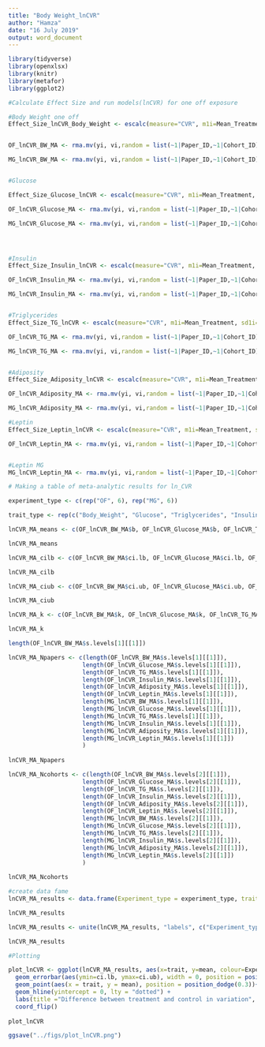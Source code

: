 ```yaml
---
title: "Body Weight_lnCVR"
author: "Hamza"
date: "16 July 2019"
output: word_document
---
```


```r

library(tidyverse)
library(openxlsx)  
library(knitr)
library(metafor)
library(ggplot2)
```

```r
#Calculate Effect Size and run models(lnCVR) for one off exposure

#Body Weight one off
Effect_Size_lnCVR_Body_Weight <- escalc(measure="CVR", m1i=Mean_Treatment, sd1i=SD_Treatment, n1i=Sample_Size_n_Treatment, m2i=Mean_Control, sd2i=SD_Control, n2i=Sample_Size_n_Control, data=Body_Weight)


OF_lnCVR_BW_MA <- rma.mv(yi, vi,random = list(~1|Paper_ID,~1|Cohort_ID), data=Effect_Size_lnCVR_Body_Weight[Effect_Size_lnCVR_Body_Weight$Exposure_Type == "One off",], method = 'REML') 

MG_lnCVR_BW_MA <- rma.mv(yi, vi,random = list(~1|Paper_ID,~1|Cohort_ID), data=Effect_Size_lnCVR_Body_Weight[Effect_Size_lnCVR_Body_Weight$Exposure_Type == "Multigenerational",], method = 'REML')


#Glucose

Effect_Size_Glucose_lnCVR <- escalc(measure="CVR", m1i=Mean_Treatment, sd1i=SD_Treatment, n1i=Sample_Size_n_Treatment, m2i=Mean_Control_Orig, sd2i=SD_Control_Orig, n2i=Sample_Size_n_Control, data=Glucose_Amalgamated) 

OF_lnCVR_Glucose_MA <- rma.mv(yi, vi,random = list(~1|Paper_ID,~1|Cohort_ID), data=Effect_Size_Glucose_lnCVR[Effect_Size_Glucose_lnCVR$Exposure_Type == "One off",], method = 'REML') 

MG_lnCVR_Glucose_MA <- rma.mv(yi, vi,random = list(~1|Paper_ID,~1|Cohort_ID), data=Effect_Size_Glucose_lnCVR[Effect_Size_Glucose_lnCVR$Exposure_Type == "Multigenerational",], method = 'REML') 




#Insulin
Effect_Size_Insulin_lnCVR <- escalc(measure="CVR", m1i=Mean_Treatment, sd1i=SD_Treatment, n1i=Sample_Size_n_Treatment, m2i=Mean_Control_Orig, sd2i=SD_Control_Orig, n2i=Sample_Size_n_Control, data=Insulin)

OF_lnCVR_Insulin_MA <- rma.mv(yi, vi,random = list(~1|Paper_ID,~1|Cohort_ID), data=Effect_Size_Insulin_lnCVR[Effect_Size_Insulin_lnCVR$Exposure_Type == "One off",], method = 'REML') 

MG_lnCVR_Insulin_MA <- rma.mv(yi, vi,random = list(~1|Paper_ID,~1|Cohort_ID), data=Effect_Size_Insulin_lnCVR[Effect_Size_Insulin_lnCVR$Exposure_Type == "Multigenerational",], method = 'REML') 


#Triglycerides
Effect_Size_TG_lnCVR <- escalc(measure="CVR", m1i=Mean_Treatment, sd1i=SD_Treatment, n1i=Sample_Size_n_Treatment, m2i=Mean_Control_Orig, sd2i=SD_Control_Orig, n2i=Sample_Size_n_Control, data=Triglycerides)

OF_lnCVR_TG_MA <- rma.mv(yi, vi,random = list(~1|Paper_ID,~1|Cohort_ID), data=Effect_Size_TG_lnCVR[Effect_Size_TG_lnCVR$Exposure_Type == "One off",], method = 'REML') 

MG_lnCVR_TG_MA <- rma.mv(yi, vi,random = list(~1|Paper_ID,~1|Cohort_ID), data=Effect_Size_TG_lnCVR[Effect_Size_TG_lnCVR$Exposure_Type == "Multigenerational",], method = 'REML') 


#Adiposity
Effect_Size_Adiposity_lnCVR <- escalc(measure="CVR", m1i=Mean_Treatment, sd1i=SD_Treatment, n1i=Sample_Size_n_Treatment, m2i=Mean_Control_Orig, sd2i=SD_Control_Orig, n2i=Sample_Size_n_Control, data=Adiposity)

OF_lnCVR_Adiposity_MA <- rma.mv(yi, vi,random = list(~1|Paper_ID,~1|Cohort_ID), data=Effect_Size_Adiposity_lnCVR[Effect_Size_Adiposity_lnCVR$Exposure_Type == "One off",], method = 'REML') 

MG_lnCVR_Adiposity_MA <- rma.mv(yi, vi,random = list(~1|Paper_ID,~1|Cohort_ID), data=Effect_Size_Adiposity_lnCVR[Effect_Size_Adiposity_lnCVR$Exposure_Type == "Multigenerational",], method = 'REML')

#Leptin
Effect_Size_Leptin_lnCVR <- escalc(measure="CVR", m1i=Mean_Treatment, sd1i=SD_Treatment, n1i=Sample_Size_n_Treatment, m2i=Mean_Control_Orig, sd2i=SD_Control_Orig, n2i=Sample_Size_n_Control, data=Leptin)

OF_lnCVR_Leptin_MA <- rma.mv(yi, vi,random = list(~1|Paper_ID,~1|Cohort_ID), data=Effect_Size_Leptin_lnCVR[Effect_Size_Leptin_lnCVR$Exposure_Type == "One off",], method = 'REML') 


#Leptin MG
MG_lnCVR_Leptin_MA <- rma.mv(yi, vi,random = list(~1|Paper_ID,~1|Cohort_ID), data=Effect_Size_Leptin_lnCVR[Effect_Size_Leptin_lnCVR$Exposure_Type == "Multigenerational",], method = 'REML') 


```



```r
# Making a table of meta-analytic results for ln_CVR

experiment_type <- c(rep("OF", 6), rep("MG", 6))

trait_type <- rep(c("Body_Weight", "Glucose", "Triglycerides", "Insulin", "Adiposity", "Leptin"), 2)  

lnCVR_MA_means <- c(OF_lnCVR_BW_MA$b, OF_lnCVR_Glucose_MA$b, OF_lnCVR_TG_MA$b, OF_lnCVR_Insulin_MA$b, OF_lnCVR_Adiposity_MA$b, OF_lnCVR_Leptin_MA$b, MG_lnCVR_BW_MA$b, MG_lnCVR_Glucose_MA$b, MG_lnCVR_TG_MA$b, MG_lnCVR_Insulin_MA$b, MG_lnCVR_Adiposity_MA$b, MG_lnCVR_Leptin_MA$b)

lnCVR_MA_means

lnCVR_MA_cilb <- c(OF_lnCVR_BW_MA$ci.lb, OF_lnCVR_Glucose_MA$ci.lb, OF_lnCVR_TG_MA$ci.lb, OF_lnCVR_Insulin_MA$ci.lb, OF_lnCVR_Adiposity_MA$ci.lb, OF_lnCVR_Leptin_MA$ci.lb, MG_lnCVR_BW_MA$ci.lb, MG_lnCVR_Glucose_MA$ci.lb, MG_lnCVR_TG_MA$ci.lb, MG_lnCVR_Insulin_MA$ci.lb, MG_lnCVR_Adiposity_MA$ci.lb, MG_lnCVR_Leptin_MA$ci.lb)

lnCVR_MA_cilb

lnCVR_MA_ciub <- c(OF_lnCVR_BW_MA$ci.ub, OF_lnCVR_Glucose_MA$ci.ub, OF_lnCVR_TG_MA$ci.ub, OF_lnCVR_Insulin_MA$ci.ub, OF_lnCVR_Adiposity_MA$ci.ub, OF_lnCVR_Leptin_MA$ci.ub, MG_lnCVR_BW_MA$ci.ub, MG_lnCVR_Glucose_MA$ci.ub, MG_lnCVR_TG_MA$ci.ub, MG_lnCVR_Insulin_MA$ci.ub, MG_lnCVR_Adiposity_MA$ci.ub, MG_lnCVR_Leptin_MA$ci.ub)

lnCVR_MA_ciub

lnCVR_MA_k <- c(OF_lnCVR_BW_MA$k, OF_lnCVR_Glucose_MA$k, OF_lnCVR_TG_MA$k, OF_lnCVR_Insulin_MA$k, OF_lnCVR_Adiposity_MA$k, OF_lnCVR_Leptin_MA$k, MG_lnCVR_BW_MA$k, MG_lnCVR_Glucose_MA$k, MG_lnCVR_TG_MA$k, MG_lnCVR_Insulin_MA$k, MG_lnCVR_Adiposity_MA$k, MG_lnCVR_Leptin_MA$k)

lnCVR_MA_k

length(OF_lnCVR_BW_MA$s.levels[1][[1]])

lnCVR_MA_Npapers <- c(length(OF_lnCVR_BW_MA$s.levels[1][[1]]), 
                     length(OF_lnCVR_Glucose_MA$s.levels[1][[1]]),
                     length(OF_lnCVR_TG_MA$s.levels[1][[1]]),
                     length(OF_lnCVR_Insulin_MA$s.levels[1][[1]]),
                     length(OF_lnCVR_Adiposity_MA$s.levels[1][[1]]),
                     length(OF_lnCVR_Leptin_MA$s.levels[1][[1]]),
                     length(MG_lnCVR_BW_MA$s.levels[1][[1]]),
                     length(MG_lnCVR_Glucose_MA$s.levels[1][[1]]),
                     length(MG_lnCVR_TG_MA$s.levels[1][[1]]),
                     length(MG_lnCVR_Insulin_MA$s.levels[1][[1]]),
                     length(MG_lnCVR_Adiposity_MA$s.levels[1][[1]]),
                     length(MG_lnCVR_Leptin_MA$s.levels[1][[1]])
                     )
                     
lnCVR_MA_Npapers

lnCVR_MA_Ncohorts <- c(length(OF_lnCVR_BW_MA$s.levels[2][[1]]), 
                     length(OF_lnCVR_Glucose_MA$s.levels[2][[1]]),
                     length(OF_lnCVR_TG_MA$s.levels[2][[1]]),
                     length(OF_lnCVR_Insulin_MA$s.levels[2][[1]]),
                     length(OF_lnCVR_Adiposity_MA$s.levels[2][[1]]),
                     length(OF_lnCVR_Leptin_MA$s.levels[2][[1]]),
                     length(MG_lnCVR_BW_MA$s.levels[2][[1]]),
                     length(MG_lnCVR_Glucose_MA$s.levels[2][[1]]),
                     length(MG_lnCVR_TG_MA$s.levels[2][[1]]),
                     length(MG_lnCVR_Insulin_MA$s.levels[2][[1]]),
                     length(MG_lnCVR_Adiposity_MA$s.levels[2][[1]]),
                     length(MG_lnCVR_Leptin_MA$s.levels[2][[1]])
                     )
                     
lnCVR_MA_Ncohorts  

#create data fame
lnCVR_MA_results <- data.frame(Experiment_type = experiment_type, trait = trait_type, mean = lnCVR_MA_means, ci.lb= lnCVR_MA_cilb, ci.ub= lnCVR_MA_ciub, k= lnCVR_MA_k, N_papers = lnCVR_MA_Npapers, N_cohorts=lnCVR_MA_Ncohorts)

lnCVR_MA_results

lnCVR_MA_results <- unite(lnCVR_MA_results, "labels", c("Experiment_type", "trait"), sep = " - ", remove = FALSE)

lnCVR_MA_results

#Plotting

plot_lnCVR <- ggplot(lnCVR_MA_results, aes(x=trait, y=mean, colour=Experiment_type)) + 
  geom_errorbar(aes(ymin=ci.lb, ymax=ci.ub), width = 0, position = position_dodge(0.3)) +
  geom_point(aes(x = trait, y = mean), position = position_dodge(0.3))+
  geom_hline(yintercept = 0, lty = "dotted") +
  labs(title ="Difference between treatment and control in variation", x = "Traits", y = "lnCVR") +
  coord_flip()
 
plot_lnCVR

ggsave("../figs/plot_lnCVR.png")

```




